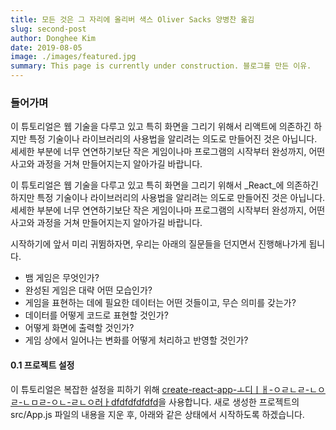```yaml
---
title: 모든 것은 그 자리에 올리버 색스 Oliver Sacks 양병찬 옮김
slug: second-post
author: Donghee Kim
date: 2019-08-05
image: ./images/featured.jpg
summary: This page is currently under construction. 블로그를 만든 이유.
---
```


### 들어가며

이 튜토리얼은 웹 기술을 다루고 있고 특히 화면을 그리기 위해서 리액트에 의존하긴 하지만 특정 기술이나 라이브러리의 사용법을 알리려는 의도로 만들어진 것은 아닙니다. 세세한 부분에 너무 연연하기보단 작은 게임이나마 프로그램의 시작부터 완성까지, 어떤 사고와 과정을 거쳐 만들어지는지 알아가길 바랍니다.

이 튜토리얼은 웹 기술을 다루고 있고 특히 화면을 그리기 위해서 _React_에 의존하긴 하지만 특정 기술이나 라이브러리의 사용법을 알리려는 의도로 만들어진 것은 아닙니다. 세세한 부분에 너무 연연하기보단 작은 게임이나마 프로그램의 시작부터 완성까지, 어떤 사고와 과정을 거쳐 만들어지는지 알아가길 바랍니다.

시작하기에 앞서 미리 귀뜀하자면, 우리는 아래의 질문들을 던지면서 진행해나가게 됩니다.

- 뱀 게임은 무엇인가?
- 완성된 게임은 대략 어떤 모습인가?
- 게임을 표현하는 데에 필요한 데이터는 어떤 것들이고, 무슨 의미를 갖는가?
- 데이터를 어떻게 코드로 표현할 것인가?
- 어떻게 화면에 출력할 것인가?
- 게임 상에서 일어나는 변화를 어떻게 처리하고 반영할 것인가?

#### 0.1 프로젝트 설정

이 튜토리얼은 복잡한 설정을 피하기 위해 [create-react-app-ㅗ디ㅣㅐ-ㅇㄹㄴㄹ-ㄴㅇㄹ-ㄴㅁㄹ-ㅇㄴ-ㄹㄴㅇ러ㅏdfdfdfdfdfd](https://google.com)을 사용합니다. 새로 생성한 프로젝트의 src/App.js 파일의 내용을 지운 후, 아래와 같은 상태에서 시작하도록 하겠습니다.